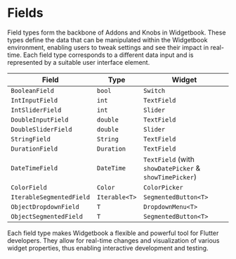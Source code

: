 # Fields

Field types form the backbone of Addons and Knobs in Widgetbook. These types define the
data that can be manipulated within the Widgetbook environment, enabling users to tweak
settings and see their impact in real-time. Each field type corresponds to a different
data input and is represented by a suitable user interface element.

| Field                    | Type          | Widget                                                 |
| ------------------------ | ------------- | ------------------------------------------------------ |
| `BooleanField`           | `bool`        | `Switch`                                               |
| `IntInputField`          | `int`         | `TextField`                                            |
| `IntSliderField`         | `int`         | `Slider`                                               |
| `DoubleInputField`       | `double`      | `TextField`                                            |
| `DoubleSliderField`      | `double`      | `Slider`                                               |
| `StringField`            | `String`      | `TextField`                                            |
| `DurationField`          | `Duration`    | `TextField`                                            |
| `DateTimeField`          | `DateTime`    | `TextField` (with `showDatePicker` & `showTimePicker`) |
| `ColorField`             | `Color`       | `ColorPicker`                                          |
| `IterableSegmentedField` | `Iterable<T>` | `SegmentedButton<T>`                                   |
| `ObjectDropdownField`    | `T`           | `DropdownMenu<T>`                                      |
| `ObjectSegmentedField`   | `T`           | `SegmentedButton<T>`                                   |

Each field type makes Widgetbook a flexible and powerful tool for Flutter developers. They
allow for real-time changes and visualization of various widget properties, thus enabling
interactive development and testing.
